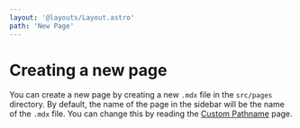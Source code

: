 ```yaml
---
layout: '@layouts/Layout.astro'
path: 'New Page'
---
```


# Creating a new page

You can create a new page by creating a new `.mdx` file in the `src/pages` directory. 
By default, the name of the page in the sidebar will be the name of the `.mdx` file.
You can change this by reading the [Custom Pathname](/info) page.